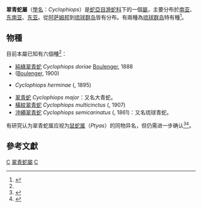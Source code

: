 {{NoteTA|G1=LS}}
{{Automatic taxobox
| name = 翠青蛇屬
| image = Cyclophiops major.jpg
| image_caption = [[翠青蛇|翠青蛇]] ''Cyclophiops major''
| taxon = Cyclophiops
| authority = Fitzinger, 1843
}}
'''翠青蛇屬'''（[[學名|學名]]：''Cyclophiops''）是[[蛇亞目|蛇亞目]][[游蛇科|游蛇科]]下的一個[[屬|屬]]，主要分布於[[南亚|南亚]]、[[东南亚|东南亚]]、[[东亚|东亚]]。從[[阿萨姆邦|阿萨姆邦]]到[[琉球群岛|琉球群岛]]皆有分布。有兩種為[[琉球群岛|琉球群岛]]特有種<ref name=NRDB>{{NRDB genus|genus=Cyclophiops|date=4 May|year=2013}}</ref>。

==物種==
目前本屬已知有六個種<ref name=NRDB/>：
*[[純綠翠青蛇|純綠翠青蛇]] ''Cyclophiops doriae'' [[George_Albert_Boulenger|Boulenger]], 1888
*''{{tsl|sv|Cyclophiops herminae||Cyclophiops herminae}}'' ([[George_Albert_Boulenger|Boulenger]], 1900)
*{{tsl|en|Sakashima green snake|先島翠青蛇}} ''Cyclophiops herminae'' ({{tsl|en|Oskar Boettger||Boettger}}, 1895)
*[[翠青蛇|翠青蛇]] ''Cyclophiops major''：又名大青蛇。
*[[橫紋翠青蛇|橫紋翠青蛇]] ''Cyclophiops multicinctus'' ({{tsl|en|Jean Roux||Roux}}, 1907)
*[[沖繩翠青蛇|沖繩翠青蛇]] ''Cyclophiops semicarinatus'' ({{tsl|en|Edward Hallowell (herpetologist)||Hallowell}}, 1861)：又名琉球青蛇。

有研究认为翠青蛇属应视为[[鼠蛇属|鼠蛇属]]（''Ptyas''）的同物异名，但仍需进一步确认<ref>{{cite journal |last1=Kai |first1=Wang |last2=Jinlong |first2=Ren |last3=Hongman |first3=Chen |last4=Zhitong |first4=Lyu |last5=Xianguang |first5=Guo |last6=Ke |first6=Jiang |last7=Jinmin |first7=Chen |last8=Jiatang |first8=Li |last9=Peng |first9=Guo |last10=Yingyong |first10=Wang |last11=Jing |first11=Che |title=The updated checklists of amphibians and reptiles of China |journal=Biodiversity Science |date=2020-02-20 |volume=28 |issue=2 |pages=189 |doi=10.17520/biods.2019238}}</ref><ref>{{cite journal |last1=Figueroa |first1=Alex |last2=McKelvy |first2=Alexander D. |last3=Grismer |first3=L. Lee |last4=Bell |first4=Charles D. |last5=Lailvaux |first5=Simon P. |title=A Species-Level Phylogeny of Extant Snakes with Description of a New Colubrid Subfamily and Genus |journal=PLOS ONE |date=2016-09-07 |volume=11 |issue=9 |pages=e0161070 |doi=10.1371/journal.pone.0161070}}</ref>。

== 參考文獻 ==
{{Reflist}}

{{Taxonbar|from=Q2564744}}

[[Category:游蛇科|C]]
[[Category:翠青蛇屬|]]
[[Category:1843年描述的分类群|C]]
